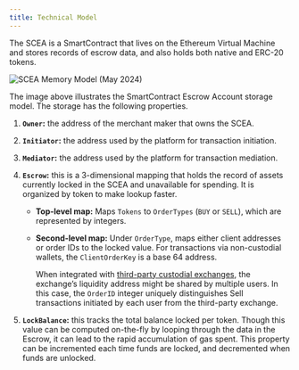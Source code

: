 ```yaml
---
title: Technical Model
---
```


The SCEA is a SmartContract that lives on the Ethereum Virtual Machine and stores records of escrow data, and also holds both native and ERC-20 tokens.

![SCEA Memory Model (May 2024)](https://nestcoin.notion.site/image/https%3A%2F%2Fprod-files-secure.s3.us-west-2.amazonaws.com%2Fd71729bd-3936-4a73-97f2-462207142a3e%2Fb1ec78ea-cc11-4206-a9c7-dd03b06445df%2FSCEA_(1).jpg?table=block&id=7d18383e-7729-46e5-a236-953f0d9bb166&spaceId=d71729bd-3936-4a73-97f2-462207142a3e&width=2000&userId=&cache=v2)

The image above illustrates the SmartContract Escrow Account storage model. The storage has the following properties.

1. **`Owner`:** the address of the merchant maker that owns the SCEA.

2. **`Initiator`:** the address used by the platform for transaction initiation.

3. **`Mediator`:** the address used by the platform for transaction mediation.

4. **`Escrow`:** this is a 3-dimensional mapping that holds the record of assets currently locked in the SCEA and unavailable for spending. It is organized by token to make lookup faster. 
    - **Top-level map:** Maps `Tokens` to `OrderTypes` (`BUY` or `SELL`), which are represented by integers.
    - **Second-level map:** Under `OrderType`, maps either client addresses or order IDs to the locked value. For transactions via non-custodial wallets, the `ClientOrderKey` is a base 64 address.
    
        When integrated with [third-party custodial exchanges](/advanced-topics/use-with-custodial-exchanges), the exchange’s liquidity address might be shared by multiple users. In this case, the `OrderID` integer uniquely distinguishes Sell transactions initiated by each user from the third-party exchange.
    
    
5. **`LockBalance`:** this tracks the total balance locked per token. Though this value can be computed on-the-fly by looping through the data in the Escrow, it can lead to the rapid accumulation of gas spent. This property can be incremented each time funds are locked, and decremented when funds are unlocked.